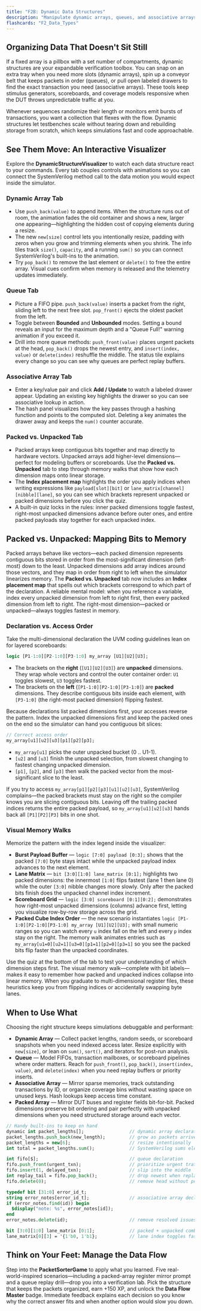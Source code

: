 ```yaml
---
title: "F2B: Dynamic Data Structures"
description: "Manipulate dynamic arrays, queues, and associative arrays with an IEEE 1800-2023 guided workflow."
flashcards: "F2_Data_Types"
---
```



## Organizing Data That Doesn't Sit Still

If a fixed array is a pillbox with a set number of compartments, dynamic structures are your expandable verification toolbox. You can snap on an extra tray when you need more slots (dynamic arrays), spin up a conveyor belt that keeps packets in order (queues), or pull open labeled drawers to find the exact transaction you need (associative arrays). These tools keep stimulus generators, scoreboards, and coverage models responsive when the DUT throws unpredictable traffic at you.

Whenever sequences randomize their length or monitors emit bursts of transactions, you want a collection that flexes with the flow. Dynamic structures let testbenches scale without tearing down and rebuilding storage from scratch, which keeps simulations fast and code approachable.

## See Them Move: An Interactive Visualizer

Explore the **DynamicStructureVisualizer** to watch each data structure react to your commands. Every tab couples controls with animations so you can connect the SystemVerilog method call to the data motion you would expect inside the simulator.

### Dynamic Array Tab

- Use `push_back(value)` to append items. When the structure runs out of room, the animation fades the old container and shows a new, larger one appearing—highlighting the hidden cost of copying elements during a resize.
- The new `new[size]` control lets you intentionally resize, padding with zeros when you grow and trimming elements when you shrink. The info tiles track `size()`, `capacity`, and a running `sum()` so you can connect SystemVerilog's built-ins to the animation.
- Try `pop_back()` to remove the last element or `delete()` to free the entire array. Visual cues confirm when memory is released and the telemetry updates immediately.

### Queue Tab

- Picture a FIFO pipe. `push_back(value)` inserts a packet from the right, sliding left to the next free slot. `pop_front()` ejects the oldest packet from the left.
- Toggle between **Bounded** and **Unbounded** modes. Setting a bound reveals an input for the maximum depth and a "Queue Full!" warning animation if you exceed it.
- Drill into more queue methods: `push_front(value)` places urgent packets at the head, `pop_back()` drops the newest entry, and `insert(index, value)` or `delete(index)` reshuffle the middle. The status tile explains every change so you can see why queues are perfect replay buffers.

### Associative Array Tab

- Enter a key/value pair and click **Add / Update** to watch a labeled drawer appear. Updating an existing key highlights the drawer so you can see associative lookup in action.
- The hash panel visualizes how the key passes through a hashing function and points to the computed slot. Deleting a key animates the drawer away and keeps the `num()` counter accurate.

### Packed vs. Unpacked Tab

- Packed arrays keep contiguous bits together and map directly to hardware vectors. Unpacked arrays add higher-level dimensions—perfect for modeling buffers or scoreboards. Use the **Packed vs. Unpacked** tab to step through memory walks that show how each dimension maps onto linear storage.
- The **Index placement map** highlights the order you apply indices when writing expressions like `payload[slot][bit]` or `lane_matrix[channel][nibble][lane]`, so you can see which brackets represent unpacked or packed dimensions before you click the quiz.
- A built-in quiz locks in the rules: inner packed dimensions toggle fastest, right-most unpacked dimensions advance before outer ones, and entire packed payloads stay together for each unpacked index.

<DynamicStructureVisualizer />

## Packed vs. Unpacked: Mapping Bits to Memory

Packed arrays behave like vectors—each packed dimension represents contiguous bits stored in order from the most-significant dimension (left-most) down to the least. Unpacked dimensions add array indices around those vectors, and they map in order from right to left when the simulator linearizes memory. The **Packed vs. Unpacked** tab now includes an **Index placement map** that spells out which brackets correspond to which part of the declaration. A reliable mental model: when you reference a variable, index every unpacked dimension from left to right first, then every packed dimension from left to right. The right-most dimension—packed or unpacked—always toggles fastest in memory.

### Declaration vs. Access Order

Take the multi-dimensional declaration the UVM coding guidelines lean on for layered scoreboards:

```systemverilog showLineNumbers
logic [P1-1:0][P2-1:0][P3-1:0] my_array [U1][U2][U3];
```

- The brackets on the **right** (`[U1][U2][U3]`) are **unpacked** dimensions. They wrap whole vectors and control the outer container order: `U1` toggles slowest, `U3` toggles fastest.
- The brackets on the **left** (`[P1-1:0][P2-1:0][P3-1:0]`) are **packed** dimensions. They describe contiguous bits inside each element, with `[P3-1:0]` (the right-most packed dimension) flipping fastest.

Because declarations list packed dimensions first, your accesses reverse the pattern. Index the unpacked dimensions first and keep the packed ones on the end so the simulator can hand you contiguous bit slices:

```systemverilog showLineNumbers
// Correct access order
my_array[u1][u2][u3][p1][p2][p3];
```

- `my_array[u1]` picks the outer unpacked bucket (0 .. U1-1).
- `[u2]` and `[u3]` finish the unpacked selection, from slowest changing to fastest changing unpacked dimension.
- `[p1]`, `[p2]`, and `[p3]` then walk the packed vector from the most-significant slice to the least.

If you try to access `my_array[p1][p2][p3][u1][u2][u3]`, SystemVerilog complains—the packed brackets must stay on the right so the compiler knows you are slicing contiguous bits. Leaving off the trailing packed indices returns the entire packed payload, so `my_array[u1][u2][u3]` hands back all `[P1][P2][P3]` bits in one shot.

### Visual Memory Walks

Memorize the pattern with the index legend inside the visualizer:

- **Burst Payload Buffer** — `logic [7:0] payload [0:3];` shows that the packed `[7:0]` byte stays intact while the unpacked payload index advances to the next element.
- **Lane Matrix** — `bit [3:0][1:0] lane_matrix [0:1];` highlights two packed dimensions: the innermost `[1:0]` flips fastest (lane 1 then lane 0) while the outer `[3:0]` nibble changes more slowly. Only after the packed bits finish does the unpacked channel index increment.
- **Scoreboard Grid** — `logic [3:0] scoreboard [0:1][0:2];` demonstrates how right-most unpacked dimensions (columns) advance first, letting you visualize row-by-row storage across the grid.
- **Packed Cube Index Order** — the new scenario instantiates `logic [P1-1:0][P2-1:0][P3-1:0] my_array [U1][U2][U3];` with small numeric ranges so you can watch every `u` index fall on the left and every `p` index stay on the right. The memory walk animates entries such as `my_array[u1=0][u2=1][u3=0][p1=1][p2=0][p3=1]` so you see the packed bits flip faster than the unpacked coordinates.

Use the quiz at the bottom of the tab to test your understanding of which dimension steps first. The visual memory walk—complete with bit labels—makes it easy to remember how packed and unpacked indices collapse into linear memory. When you graduate to multi-dimensional register files, these heuristics keep you from flipping indices or accidentally swapping byte lanes.

## When to Use What

Choosing the right structure keeps simulations debuggable and performant:

- **Dynamic Array** — Collect packet lengths, random seeds, or scoreboard snapshots when you need indexed access later. Resize explicitly with `new[size]`, or lean on `sum()`, `sort()`, and iterators for post-run analysis.
- **Queue** — Model FIFOs, transaction mailboxes, or scoreboard pipelines where order matters. Reach for `push_front()`, `pop_back()`, `insert(index, value)`, and `delete(index)` when you need replay buffers or priority inserts.
- **Associative Array** — Mirror sparse memories, track outstanding transactions by ID, or organize coverage bins without wasting space on unused keys. Hash lookups keep access time constant.
- **Packed Array** — Mirror DUT buses and register fields bit-for-bit. Packed dimensions preserve bit ordering and pair perfectly with unpacked dimensions when you need structured storage around each vector.

```systemverilog showLineNumbers
// Handy built-ins to keep on hand
dynamic int packet_lengths[];                 // dynamic array declaration
packet_lengths.push_back(new_length);         // grow as packets arrive
packet_lengths = new[6];                      // resize intentionally
int total = packet_lengths.sum();             // SystemVerilog sums elements for you

int fifo[$];                                  // queue declaration
fifo.push_front(urgent_txn);                  // prioritize urgent traffic
fifo.insert(1, delayed_txn);                  // slip into the middle
int replay_tail = fifo.pop_back();            // drop newest when replaying
fifo.delete(0);                               // remove head without popping

typedef bit [31:0] error_id_t;
string error_notes[error_id_t];               // associative array declaration
if (error_notes.find(id)) begin
  $display("note: %s", error_notes[id]);
end
error_notes.delete(id);                       // remove resolved issues

bit [3:0][1:0] lane_matrix [0:1];             // packed + unpacked combo
lane_matrix[0][3] = '{1'b0, 1'b1};            // lane index toggles fastest
```

## Think on Your Feet: Manage the Data Flow

Step into the **PacketSorterGame** to apply what you learned. Five real-world-inspired scenarios—including a packed-array register mirror prompt and a queue replay drill—drop you into a verification lab. Pick the structure that keeps the packets organized, earn +150 XP, and unlock the **Data Flow Master** badge. Immediate feedback explains each decision so you know why the correct answer fits and when another option would slow you down.

<PacketSorterGame />
